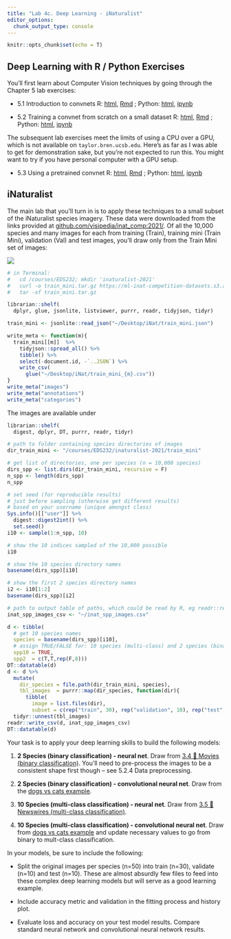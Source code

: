 ```yaml
---
title: "Lab 4c. Deep Learning - iNaturalist"
editor_options: 
  chunk_output_type: console
---
```


```r
knitr::opts_chunk$set(echo = T)
```

## Deep Learning with R / Python Exercises

You'll first learn about Computer Vision techniques by going through the Chapter 5 lab exercises:

- 5.1 Introduction to convnets
  R: [html](./lab4c_5.1.intro-convnets.html), [Rmd](https://raw.githubusercontent.com/bbest/eds232-ml/main/lab4c_5.1.intro-convnets.Rmd) ; Python: [html](https://github.com/bbest/deep-learning-with-python-notebooks/blob/master/first_edition/5.1-introduction-to-convnets.ipynb), [ipynb](https://github.com/bbest/deep-learning-with-python-notebooks/raw/master/first_edition/5.1-introduction-to-convnets.ipynb)

- 5.2 Training a convnet from scratch on a small dataset
  R: [html](./lab4c_5.2.small-convnets.html), [Rmd](https://raw.githubusercontent.com/bbest/eds232-ml/main/lab4c_5.2.small-convnets.Rmd) ; Python: [html](https://github.com/bbest/deep-learning-with-python-notebooks/blob/master/first_edition/5.2-using-convnets-with-small-datasets.ipynb), [ipynb](https://github.com/bbest/deep-learning-with-python-notebooks/raw/master/first_edition/5.2-using-convnets-with-small-datasets.ipynb)

The subsequent lab exercises meet the limits of using a CPU over a GPU, which is not available on `taylor.bren.ucsb.edu`. Here's as far as I was able to get for demonstration sake, but you're not expected to run this. You might want to try if you have personal computer with a GPU setup.

- 5.3 Using a pretrained convnet
  R: [html](./lab4c_5.3-using-a-pretrained-convnet.html), [Rmd](https://raw.githubusercontent.com/bbest/eds232-ml/main/lab4c_5.3-using-a-pretrained-convnet.Rmd) ; Python: [html](https://github.com/bbest/deep-learning-with-python-notebooks/blob/master/first_edition/5.3-using-a-pretrained-convnet.ipynb), [ipynb](https://github.com/bbest/deep-learning-with-python-notebooks/raw/master/first_edition/5.3-using-a-pretrained-convnet.ipynb)

## iNaturalist

The main lab that you'll turn in is to apply these techniques to a small subset of the iNaturalist species imagery. These data were downloaded from the links provided at [github.com/visipedia/inat_comp:2021/](https://github.com/visipedia/inat_comp/tree/master/2021). Of all the 10,000 species and many images for each from training (Train), training mini (Train Mini), validation (Val) and test images, you'll draw only from the Train Mini set of images:

![](https://github.com/visipedia/inat_comp/raw/master/2021/assets/train_val_distribution.png)


```r
# in Terminal:
#   cd /courses/EDS232; mkdir 'inaturalist-2021'
#   curl -o train_mini.tar.gz https://ml-inat-competition-datasets.s3.amazonaws.com/2021/train_mini.tar.gz
#   tar -xf train_mini.tar.gz 

librarian::shelf(
  dplyr, glue, jsonlite, listviewer, purrr, readr, tidyjson, tidyr)

train_mini <- jsonlite::read_json("~/Desktop/iNat/train_mini.json")

write_meta <- function(m){
  train_mini[[m]]  %>% 
    tidyjson::spread_all() %>% 
    tibble() %>% 
    select(-document.id, -`..JSON`) %>% 
    write_csv(
      glue("~/Desktop/iNat/train_mini_{m}.csv"))
}
write_meta("images")
write_meta("annotations")
write_meta("categories")
```

The images are available under

```r
librarian::shelf(
  digest, dplyr, DT, purrr, readr, tidyr)

# path to folder containing species directories of images
dir_train_mini <- "/courses/EDS232/inaturalist-2021/train_mini"

# get list of directories, one per species (n = 10,000 species)
dirs_spp <- list.dirs(dir_train_mini, recursive = F)
n_spp <- length(dirs_spp)
n_spp

# set seed (for reproducible results) 
# just before sampling (otherwise get different results)
# based on your username (unique amongst class)
Sys.info()[["user"]] %>% 
  digest::digest2int() %>% 
  set.seed()
i10 <- sample(1:n_spp, 10)

# show the 10 indices sampled of the 10,000 possible 
i10

# show the 10 species directory names
basename(dirs_spp)[i10]

# show the first 2 species directory names
i2 <- i10[1:2]
basename(dirs_spp)[i2]

# path to output table of paths, which could be read by R, eg readr::read_csv(), or Python, eg pandas.read_csv()
inat_spp_images_csv <- "~/inat_spp_images.csv"

d <- tibble(
  # get 10 species names
  species = basename(dirs_spp)[i10],
  # assign TRUE/FALSE for: 10 species (multi-class) and 2 species (binary)
  spp10 = TRUE,
  spp2  = c(T,T,rep(F,8)))
DT::datatable(d)
d <- d %>% 
  mutate(
    dir_species = file.path(dir_train_mini, species),
    tbl_images  = purrr::map(dir_species, function(dir){
      tibble(
        image = list.files(dir),
        subset = c(rep("train", 30), rep("validation", 10), rep("test", 10))) })) %>% 
  tidyr::unnest(tbl_images)
readr::write_csv(d, inat_spp_images_csv)
DT::datatable(d)
```

Your task is to apply your deep learning skills to build the following models:

1. **2 Species (binary classification) - neural net**. Draw from [3.4 🍿 Movies (binary classification)](./lab4b_examples.html). You'll need to pre-process the images to be a consistent shape first though -- see 5.2.4 Data preprocessing.

1. **2 Species (binary classification) - convolutional neural net**. Draw from the [dogs vs cats example](https://bbest.github.io/eds232-ml/lab4c_5.2.small-convnets.html).

1. **10 Species (multi-class classification) - neural net**.  Draw from [3.5 📰 Newswires (multi-class classification)](./lab4b_examples.html).

1. **10 Species (multi-class classification) - convolutional neural net**. Draw from [dogs vs cats example](https://bbest.github.io/eds232-ml/lab4c_5.2.small-convnets.html) and update necessary values to go from binary to mult-class classification.

In your models, be sure to include the following:

- Split the original images per species (n=50) into train (n=30), validate (n=10) and test (n=10). These are almost absurdly few files to feed into these complex deep learning models but will serve as a good learning example.

- Include accuracy metric and validation in the fitting process and history plot.

- Evaluate loss and accuracy on your test model results. Compare standard neural network and convolutional neural network results.

